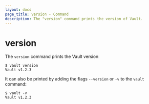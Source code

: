 ```yaml
---
layout: docs
page_title: version - Command
description: The "version" command prints the version of Vault.
---
```


# version

The `version` command prints the Vault version:

```shell-session
$ vault version
Vault v1.2.3
```

It can also be printed by adding the flags `--version` or `-v` to the `vault` command:

```shell-session
$ vault -v
Vault v1.2.3
```

